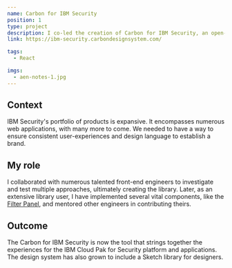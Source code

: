 ```yaml
---
name: Carbon for IBM Security
position: 1
type: project
description: I co-led the creation of Carbon for IBM Security, an open-source React and SCSS component and pattern library for IBM Security.
link: https://ibm-security.carbondesignsystem.com/

tags:
  - React

imgs:
  - aen-notes-1.jpg
---
```


## Context

IBM Security's portfolio of products is expansive. It encompasses numerous web applications, with many more to come. We needed to have a way to ensure consistent user-experiences and design language to establish a brand.

## My role

I collaborated with numerous talented front-end engineers to investigate and test multiple approaches, ultimately creating the library. Later, as an extensive library user, I have implemented several vital components, like the [Filter Panel](https://ibm-security.carbondesignsystem.com/?path=/story/patterns-filterpanel--default), and mentored other engineers in contributing theirs.

## Outcome

The Carbon for IBM Security is now the tool that strings together the experiences for the IBM Cloud Pak for Security platform and applications. The design system has also grown to include a Sketch library for designers.
